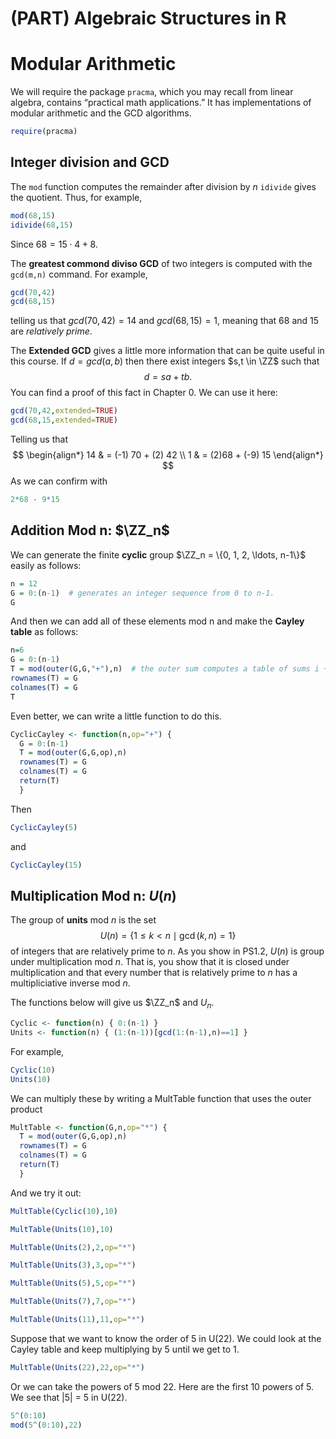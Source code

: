 # (PART) Algebraic Structures in R {-}

# Modular Arithmetic

We will require the package `pracma`, which you may recall from linear algebra, contains "practical math applications." It has implementations of modular arithmetic and the GCD algorithms. 
```r
require(pracma)
```

## Integer division and GCD

The `mod` function computes the remainder after division by $n$ `idivide` gives the quotient. Thus, for example,
```r
mod(68,15)
idivide(68,15)
```
Since $68 = 15 \cdot 4 + 8$.

The **greatest commond diviso GCD** of two integers is computed with the `gcd(m,n)` command. For example,
```r
gcd(70,42)
gcd(68,15)
```
telling us that $gcd(70,42) = 14$ and $gcd(68,15) = 1$, meaning that 68 and 15 are *relatively prime*. 

The **Extended GCD** gives a little more information that can be quite useful in this course. If $d = gcd(a,b)$ then there exist integers $s,t \in \ZZ$ such that
$$
d = s a+ t b.
$$
You can find a proof of this fact in Chapter 0. We can use it here:
```r
gcd(70,42,extended=TRUE)
gcd(68,15,extended=TRUE)
```
Telling us that 
$$
\begin{align*}
14 & = (-1) 70 + (2) 42 \\
1 & = (2)68 + (-9) 15
\end{align*}
$$
As we can confirm with
```r
2*68 - 9*15
```

## Addition Mod n: $\ZZ_n$

We can generate the finite **cyclic** group $\ZZ_n = \{0, 1, 2, \ldots, n-1\}$ easily as follows:

```r
n = 12
G = 0:(n-1)  # generates an integer sequence from 0 to n-1.
G
```

And then we can add all of these elements mod n and make the **Cayley table** as follows: 
```r
n=6
G = 0:(n-1)
T = mod(outer(G,G,"+"),n)  # the outer sum computes a table of sums i + j
rownames(T) = G
colnames(T) = G
T
```

Even better, we can write a little function to do this.

```r
CyclicCayley <- function(n,op="+") {
  G = 0:(n-1)
  T = mod(outer(G,G,op),n)
  rownames(T) = G
  colnames(T) = G
  return(T) 
  }
```

Then 

```r
CyclicCayley(5)
```
and 

```r
CyclicCayley(15)
```

## Multiplication Mod n: $U(n)$

The group of **units** mod $n$ is the set
$$
U(n) = \{1 \le k < n \mid \gcd(k,n) = 1\}
$$
of integers that are relatively prime to $n$. As you show in PS1.2, $U(n)$ is group under multiplication mod $n$. That is, you show that it is closed under multiplication and that every number that is relatively prime to $n$ has a multipliciative inverse mod $n$.

The functions below will give us $\ZZ_n$ and $U_n$.

```r
Cyclic <- function(n) { 0:(n-1) }
Units <- function(n) { (1:(n-1))[gcd(1:(n-1),n)==1] }
```

For example,
```r
Cyclic(10)
Units(10)
```

We can multiply these by writing a MultTable function that uses the outer product

```r
MultTable <- function(G,n,op="*") {
  T = mod(outer(G,G,op),n)
  rownames(T) = G
  colnames(T) = G
  return(T)
  }
```

And we try it out:
```r
MultTable(Cyclic(10),10)
```

```r
MultTable(Units(10),10)
```

```r
MultTable(Units(2),2,op="*")
```

```r
MultTable(Units(3),3,op="*")
```

```r
MultTable(Units(5),5,op="*")
```

```r
MultTable(Units(7),7,op="*")
```
```r
MultTable(Units(11),11,op="*")
````

Suppose that we want to know the order of 5 in U(22). We could look at the Cayley table and keep multiplying by 5 until we get to 1. 
```r
MultTable(Units(22),22,op="*")
````

Or we can take the powers of 5 mod 22. Here are the first 10 powers of 5. We see that |5| = 5 in U(22).

```r
5^(0:10)
mod(5^(0:10),22)
````